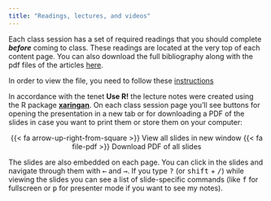```yaml
---
title: "Readings, lectures, and videos"
---
```


Each class session has a set of required readings that you should complete ***before*** coming to class. These readings are located at the very top of each content page. You can also download the full bibliography along with the pdf files of the articles [here](/files/bib/bibliography-phhbhp7534.zip).

:::{.callout-note}
In order to view the file, you need to follow these [instructions](/resource/citations.qmd)
:::

In accordance with the tenet **Use R!** the lecture notes were created using the R package [**xaringan**](https://bookdown.org/yihui/rmarkdown/xaringan.html). On each class session page you'll see buttons for opening the presentation in a new tab or for downloading a PDF of the slides in case you want to print them or store them on your computer:

<p class="buttons" style="text-align:center;"><span class="btn btn-danger">{{< fa arrow-up-right-from-square >}} View all slides in new window</span> <span class="btn btn-danger">{{< fa file-pdf >}} Download PDF of all slides</span></p>

The slides are also embedded on each page. You can click in the slides and navigate through them with <kbd>←</kbd> and <kbd>→</kbd>. If you type <kbd>?</kbd> (or <kbd>shift</kbd> + <kbd>/</kbd>) while viewing the slides you can see a list of slide-specific commands (like <kbd>f</kbd> for fullscreen or <kbd>p</kbd> for presenter mode if you want to see my notes).
